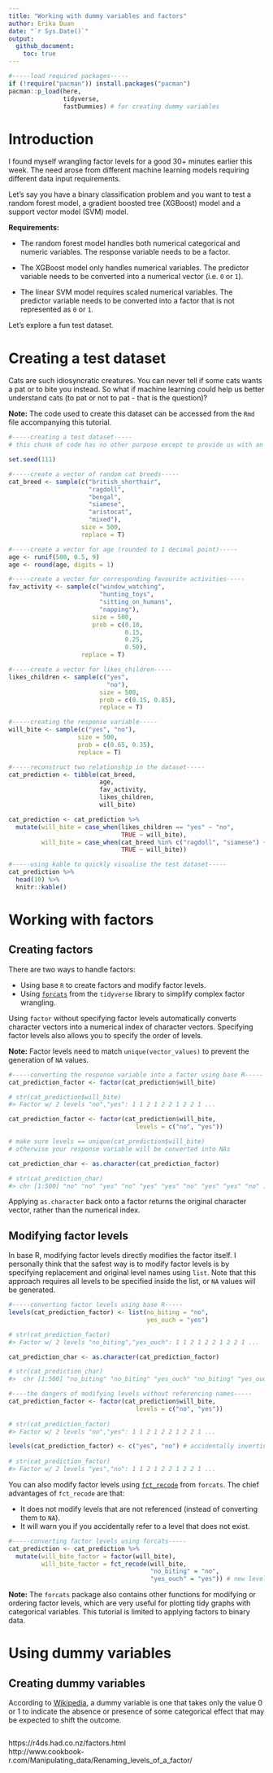 ---
title: "Working with dummy variables and factors"
author: Erika Duan
date: "`r Sys.Date()`"
output:
  github_document:
    toc: true
---

```{r, message = FALSE, warning = FALSE}  
#-----load required packages-----  
if (!require("pacman")) install.packages("pacman")
pacman::p_load(here,
               tidyverse,
               fastDummies) # for creating dummy variables
```


# Introduction   

I found myself wrangling factor levels for a good 30+ minutes earlier this week. The need arose from different machine learning models requiring different data input requirements.   

Let's say you have a binary classification problem and you want to test a random forest model, a gradient boosted tree (XGBoost) model and a support vector model (SVM) model.  

**Requirements:**  

+ The random forest model handles both numerical categorical and numeric variables. The response variable needs to be a factor.     

+ The XGBoost model only handles numerical variables. The predictor variable needs to be converted into a numerical vector (i.e. `0` or `1`).    

+ The linear SVM model requires scaled numerical variables. The predictor variable needs to be converted into a factor that is not represented as `0` or `1`.         

Let's explore a fun test dataset.      


# Creating a test dataset   

Cats are such idiosyncratic creatures. You can never tell if some cats wants a pat or to bite you instead. So what if machine learning could help us better understand cats (to pat or not to pat - that is the question)?     

**Note:** The code used to create this dataset can be accessed from the `Rmd` file accompanying this tutorial.   

```{r, echo = FALSE}
#-----creating a test dataset-----
# this chunk of code has no other purpose except to provide us with an example dataset    

set.seed(111) 

#-----create a vector of random cat breeds-----
cat_breed <- sample(c("british_shorthair",
                      "ragdoll",
                      "bengal",
                      "siamese",
                      "aristocat",
                      "mixed"),
                    size = 500,
                    replace = T)

#-----create a vector for age (rounded to 1 decimal point)-----  
age <- runif(500, 0.5, 9)  
age <- round(age, digits = 1)  

#-----create a vector for corresponding favourite activities-----
fav_activity <- sample(c("window_watching",
                         "hunting_toys",
                         "sitting_on_humans",
                         "napping"),
                       size = 500,
                       prob = c(0.10,
                                0.15,
                                0.25,
                                0.50),
                    replace = T)

#-----create a vector for likes_children-----  
likes_children <- sample(c("yes",
                           "no"),
                         size = 500,
                         prob = c(0.15, 0.85),
                         replace = T)

#-----creating the response variable-----
will_bite <- sample(c("yes", "no"),
                   size = 500,
                   prob = c(0.65, 0.35),
                   replace = T) 

#-----reconstruct two relationship in the dataset-----
cat_prediction <- tibble(cat_breed,
                         age,
                         fav_activity,
                         likes_children,
                         will_bite) 

cat_prediction <- cat_prediction %>%
  mutate(will_bite = case_when(likes_children == "yes" ~ "no",
                               TRUE ~ will_bite),
         will_bite = case_when(cat_breed %in% c("ragdoll", "siamese") ~ "no",
                               TRUE ~ will_bite))
```

```{r}
#-----using kable to quickly visualise the test dataset-----  
cat_prediction %>%
  head(10) %>%
  knitr::kable()
```

# Working with factors


## Creating factors  

There are two ways to handle factors:  

+ Using base `R` to create factors and modify factor levels.    
+ Using [`forcats`](https://r4ds.had.co.nz/factors.html) from the `tidyverse` library to simplify complex factor wrangling.      

Using `factor` without specifying factor levels automatically converts character vectors into a numerical index of character vectors. Specifying factor levels also allows you to specify the order of levels.  

**Note:** Factor levels need to match `unique(vector_values)` to prevent the generation of `NA` values.     

```{r}
#-----converting the response variable into a factor using base R-----  
cat_prediction_factor <- factor(cat_prediction$will_bite)

# str(cat_prediction$will_bite)
#> Factor w/ 2 levels "no","yes": 1 1 2 1 2 2 1 2 2 1 ...  

cat_prediction_factor <- factor(cat_prediction$will_bite,
                                   levels = c("no", "yes")) 

# make sure levels == unique(cat_prediction$will_bite)
# otherwise your response variable will be converted into NAs

cat_prediction_char <- as.character(cat_prediction_factor)  

# str(cat_prediction_char)
#> chr [1:500] "no" "no" "yes" "no" "yes" "yes" "no" "yes" "yes" "no" ...
```

Applying `as.character` back onto a factor returns the original character vector, rather than the numerical index.    

## Modifying factor levels  

In base R, modifying factor levels directly modifies the factor itself. I personally think that the safest way is to modify factor levels is by specifying replacement and original level names using `list`. Note that this approach requires all levels to be specified inside the list, or `NA` values will be generated.       

```{r}
#-----converting factor levels using base R-----
levels(cat_prediction_factor) <- list(no_biting = "no",
                                      yes_ouch = "yes")

# str(cat_prediction_factor)
#> Factor w/ 2 levels "no_biting","yes_ouch": 1 1 2 1 2 2 1 2 2 1 ...

cat_prediction_char <- as.character(cat_prediction_factor)

# str(cat_prediction_char)
#>  chr [1:500] "no_biting" "no_biting" "yes_ouch" "no_biting" "yes_ouch" ...

#----the dangers of modifying levels without referencing names----- 
cat_prediction_factor <- factor(cat_prediction$will_bite,
                                   levels = c("no", "yes")) 
 
# str(cat_prediction_factor)
#> Factor w/ 2 levels "no","yes": 1 1 2 1 2 2 1 2 2 1 ...

levels(cat_prediction_factor) <- c("yes", "no") # accidentally inverting factor level order
 
# str(cat_prediction_factor)
#> Factor w/ 2 levels "yes","no": 1 1 2 1 2 2 1 2 2 1 ...
```

You can also modify factor levels using [`fct_recode`](https://r4ds.had.co.nz/factors.html#modifying-factor-levels
) from `forcats`. The chief advantages of `fct_recode` are that:    

+ It does not modify levels that are not referenced (instead of converting them to `NA`).  
+ It will warn you if you accidentally refer to a level that does not exist.    

```{r}
#-----converting factor levels using forcats-----   
cat_prediction <- cat_prediction %>%
  mutate(will_bite_factor = factor(will_bite),
         will_bite_factor = fct_recode(will_bite,
                                       "no_biting" = "no",
                                       "yes_ouch" = "yes")) # new level name = old level name
```

**Note:** The `forcats` package also contains other functions for modifying or ordering factor levels, which are very useful for plotting tidy graphs with categorical variables. This tutorial is limited to applying factors to binary data.   


# Using dummy variables  

## Creating dummy variables    

According to [Wikipedia](https://en.wikipedia.org/wiki/Dummy_variable_(statistics)),  a dummy variable is one that takes only the value 0 or 1 to indicate the absence or presence of some categorical effect that may be expected to shift the outcome.   

```{r}

```


https://r4ds.had.co.nz/factors.html  
http://www.cookbook-r.com/Manipulating_data/Renaming_levels_of_a_factor/  
